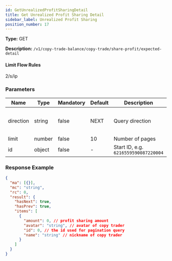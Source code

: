 ```yaml
---
id: GetUnrealizedProfitSharingDetail
title: Get Unrealized Profit Sharing Detail
sidebar_label: Unrealized Profit Sharing
position_number: 17
---
```


**Type:** GET

**Description:** `/v1/copy-trade-balance/copy-trade/share-profit/expected-detail`

#### Limit Flow Rules

2/s/ip

### Parameters

| Name | Type | Mandatory | Default | Description | Ranges |
| --- | --- | --- | --- | --- | --- |
| direction | string | false | NEXT | Query direction | PREV - previous, NEXT - next |
| limit | number | false | 10 | Number of pages | 1-100 |
| id | object | false | - | Start ID, e.g. `6216559590087220004` | - |

### Response Example

```json title="Response"
{
  "ma": [{}],
  "mc": "string",
  "rc": 0,
  "result": {
    "hasNext": true,
    "hasPrev": true,
    "items": [
      {
        "amount": 0, // profit sharing amount
        "avatar": "string", // avatar of copy trader
        "id": 0, // the id used for pagination query
        "name": "string" // nickname of copy trader
      }
    ]
  }
}
```
